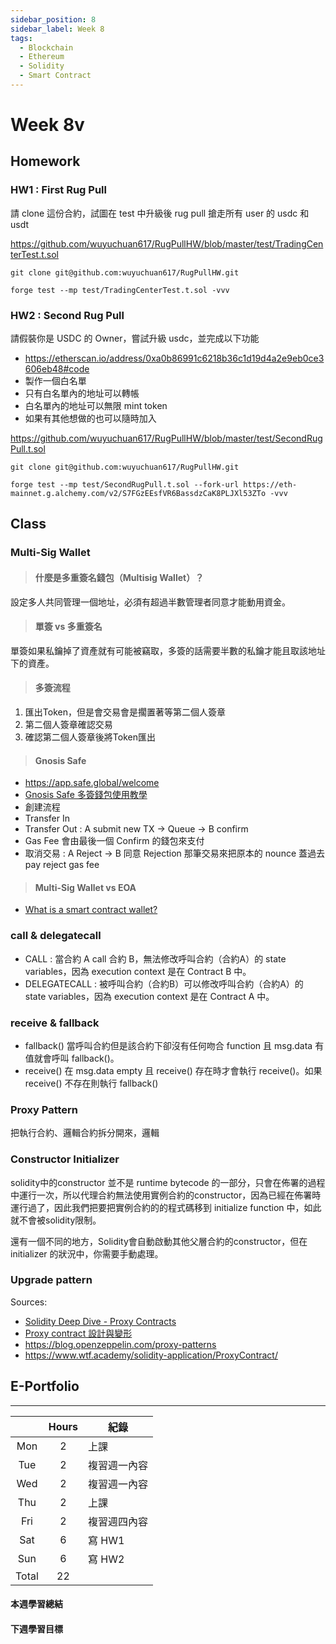 ```yaml
---
sidebar_position: 8
sidebar_label: Week 8
tags:
  - Blockchain
  - Ethereum
  - Solidity
  - Smart Contract
---
```



# Week 8v

## Homework

### HW1 : First Rug Pull

請 clone 這份合約，試圖在 test 中升級後 rug pull 搶走所有 user 的 usdc 和 usdt

https://github.com/wuyuchuan617/RugPullHW/blob/master/test/TradingCenterTest.t.sol

```
git clone git@github.com:wuyuchuan617/RugPullHW.git

forge test --mp test/TradingCenterTest.t.sol -vvv
```

### HW2 : Second Rug Pull

請假裝你是 USDC 的 Owner，嘗試升級 usdc，並完成以下功能

- https://etherscan.io/address/0xa0b86991c6218b36c1d19d4a2e9eb0ce3606eb48#code
- 製作一個白名單
- 只有白名單內的地址可以轉帳
- 白名單內的地址可以無限 mint token
- 如果有其他想做的也可以隨時加入

https://github.com/wuyuchuan617/RugPullHW/blob/master/test/SecondRugPull.t.sol

```
git clone git@github.com:wuyuchuan617/RugPullHW.git

forge test --mp test/SecondRugPull.t.sol --fork-url https://eth-mainnet.g.alchemy.com/v2/S7FGzEEsfVR6BassdzCaK8PLJXl53ZTo -vvv
```

## Class

### Multi-Sig Wallet

> #### 什麼是多重簽名錢包（Multisig Wallet）？

設定多人共同管理一個地址，必須有超過半數管理者同意才能動用資金。

> #### 單簽 vs 多重簽名

單簽如果私鑰掉了資產就有可能被竊取，多簽的話需要半數的私鑰才能且取該地址下的資產。

> #### 多簽流程

1. 匯出Token，但是會交易會是擱置著等第二個人簽章
2. 第二個人簽章確認交易
3. 確認第二個人簽章後將Token匯出

> #### Gnosis Safe

- https://app.safe.global/welcome
- [Gnosis Safe 多簽錢包使用教學](https://johnny-chuang.medium.com/gnosis-safe-%E5%A4%9A%E7%B0%BD%E9%8C%A2%E5%8C%85%E4%BD%BF%E7%94%A8%E6%95%99%E5%AD%B8-aeed1b9b36bd)
- 創建流程
- Transfer In
- Transfer Out : A submit new TX -> Queue -> B confirm
- Gas Fee 會由最後一個 Confirm 的錢包來支付
- 取消交易 : A Reject -> B 同意 Rejection 那筆交易來把原本的 nounce 蓋過去 pay reject gas fee

> #### Multi-Sig Wallet vs EOA

- [What is a smart contract wallet?](https://www.argent.xyz/learn/what-is-a-smart-contract-wallet/?source=post_page-----aeed1b9b36bd--------------------------------)

### call & delegatecall

- CALL : 當合約 A call 合約 B，無法修改呼叫合約（合約A）的 state variables，因為 execution context 是在 Contract B 中。
- DELEGATECALL : 被呼叫合約（合約B）可以修改呼叫合約（合約A）的 state variables，因為 execution context 是在 Contract A 中。

### receive & fallback

- fallback() 當呼叫合約但是該合約下卻沒有任何吻合 function 且 msg.data 有值就會呼叫 fallback()。
- receive() 在 msg.data empty 且 receive() 存在時才會執行 receive()。如果 receive() 不存在則執行 fallback()

### Proxy Pattern

把執行合約、邏輯合約拆分開來，邏輯

### Constructor Initializer

solidity中的constructor 並不是 runtime bytecode 的一部分，只會在佈署的過程中運行一次，所以代理合約無法使用實例合約的constructor，因為已經在佈署時運行過了，因此我們把要把實例合約的的程式碼移到 initialize function 中，如此就不會被solidity限制。

還有一個不同的地方，Solidity會自動啟動其他父層合約的constructor，但在 initializer 的狀況中，你需要手動處理。

### Upgrade pattern

Sources:

- [Solidity Deep Dive - Proxy Contracts](https://www.youtube.com/watch?v=NdNa9TiHe-4&list=PLWnBXYcF110EpJR3j9CooSRKH4FZXwkKh&index=2&t=2526s)
- [Proxy contract 設計與變形](https://medium.com/taipei-ethereum-meetup/proxy-contract-variations-6f9d359d35bf)
- https://blog.openzeppelin.com/proxy-patterns
- https://www.wtf.academy/solidity-application/ProxyContract/

## E-Portfolio

---

|       | Hours | 紀錄         |
| :---: | :---: | ------------ |
|  Mon  |   2   | 上課         |
|  Tue  |   2   | 複習週一內容 |
|  Wed  |   2   | 複習週一內容 |
|  Thu  |   2   | 上課         |
|  Fri  |   2   | 複習週四內容 |
|  Sat  |   6   | 寫 HW1       |
|  Sun  |   6   | 寫 HW2       |
| Total |  22   |              |

#### 本週學習總結

#### 下週學習目標
